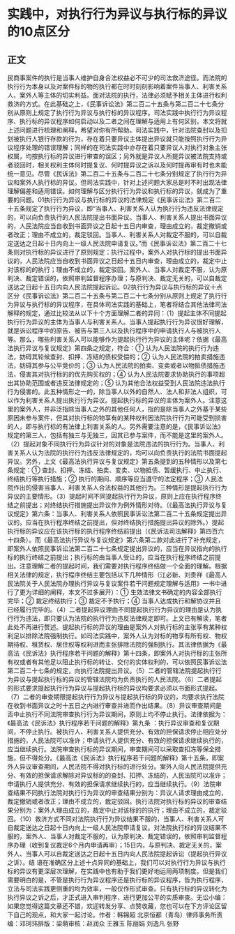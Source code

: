 # 实践中，对执行行为异议与执行标的异议的10点区分
## 正文
民商事案件的执行是当事人维护自身合法权益必不可少的司法救济途径。而法院的执行行为本身以及对案件标的物的执行都在时时刻刻影响着案件当事人、利害关系人、案外人等主体的切实利益。面对法院的执行，法律必须赋予相关主体进行权利救济的方式。在此基础之上，《民事诉讼法》第二百二十五条与第二百二十七条分别从原则上规定了执行行为异议与执行标的异议程序。司法实践中执行行为异议程序、执行标的异议程序如何启动以及二者之间在理解与适用上有何区别，本文将就上述问题进行梳理和阐释，希望对你有所帮助。司法实践中，针对法院查封以及扣划被执行人银行存款的行为，存在着只要异议主体提出异议就只能按照执行行为异议程序处理的错误理解；同样的在司法实践中亦存在着只要异议人对执行对象主张权属，均按执行标的异议进行审查的误区；另外就是异议人所提异议被法院支持或者驳回时，相关权利主体何时提复议、何时提异议之诉以及何时提再审有时也未能统一意见。尽管《民诉法》第二百二十五条与二百二十七条分别规定了执行行为异议和案外人执行标的异议。但司法实践中，针对上述问题大家总是时不时出现法律理解偏差和适用错误。如何理解与区分执行行为异议和执行标的异议，就成为了重要的问题。01执行行为异议与执行标的异议的法律规定《民事诉讼法》第二百二十五条规定了执行行为异议，即“当事人、利害关系人认为执行行为违反法律规定的，可以向负责执行的人民法院提出书面异议。当事人、利害关系人提出书面异议的，人民法院应当自收到书面异议之日起十五日内审查，理由成立的，裁定撤销或者改正；理由不成立的，裁定驳回。当事人、利害关系人对裁定不服的，可以自裁定送达之日起十日内向上一级人民法院申请复议。”而《民事诉讼法》第二百二十七条则对执行标的异议进行了原则规定：执行过程中，案外人对执行标的提出书面异议的，人民法院应当自收到书面异议之日起十五日内审查，理由成立的，裁定中止对该标的的执行；理由不成立的，裁定驳回。案外人、当事人对裁定不服，认为原判决、裁定错误的，依照审判监督程序办理；与原判决、裁定无关的，可以自裁定送达之日起十五日内向人民法院提起诉讼。02执行行为异议与执行标的异议十点区分《民事诉讼法》第二百二十五条与第二百二十七条分别从原则上规定了执行行为异议与执行标的异议程序，在具体司法实践的基础上，笔者将结合其他法律司法解释的规定，通过比较法从以下十个方面理解二者的异同：（1）提起主体不同提起执行行为异议的主体为当事人与利害关系人。当事人提起执行行为异议很好理解，就是诉讼程序中的原告、被告与第三人以及执行程序中的申请执行人与被执行人等。那么，哪些利害关系人可以能够作为提起执行行为异议的主体呢？依据《最高法执行异议与复议规定》第四条之规定，符合：① 认为人民法院的执行行为违法，妨碍其轮候查封、扣押、冻结的债权受偿的；② 认为人民法院的拍卖措施违法，妨碍其参与公平竞价的；③ 认为人民法院的拍卖、变卖或者以物抵债措施违法，侵害其对执行标的的优先购买权的；④ 认为人民法院要求协助执行的事项超出其协助范围或者违反法律规定的；⑤ 认为其他合法权益受到人民法院违法执行行为侵害的。此五种情形之一的，除当事人以外的自然人、法人和非法人组织，可以作为利害关系人提出执行行为异议。提起执行标的异议的主体为案外人。注意这里的案外人，并非泛指除当事人之外的其他任何人，指的是除当事人之外基于某些原因未参与案件，但其对执行标的物享有的某种权利因法院执行行为可能受到损害的人，即与执行标的有法律上利害关系的人。另外需要注意的是，《民事诉讼法》规定的第三人，包括有独三与无独三，因其已参与案件，而不能是这里的案外人。（2）提起对象不同执行行为异议针对的对象是法院违法的执行行为。当事人、利害关系人认为法院的执行行为违反法律规定的，均可以向负责执行的法院书面提起异议。另外，上文《最高法执行异议与复议规定》第五条提到的五种情形以及第七条规定：① 查封、扣押、冻结、拍卖、变卖、以物抵债、暂缓执行、中止执行、终结执行等执行措施；② 执行的期间、顺序等应当遵守的法定程序；③ 人民法院作出的侵害当事人、利害关系人合法权益的其他行为。三种情形是提起执行行为异议的主要情形。（3）提起时间不同提起执行行为异议，原则上应在执行程序终结之前提出；对终结执行措施提出异议作为例外情形对待。（《最高法执行异议与复议规定》第六条：当事人、利害关系人依照民事诉讼法第二百二十五条规定提出异议的，应当在执行程序终结之前提出，但对终结执行措施提出异议的除外。）提起执行标的异议应在该执行标的执行程序终结前提出（《民诉法司法解释》第四百六十四条）。而《最高法执行异议与复议规定》第六条第二款对此进行了补充规定，即案外人依照民事诉讼法第二百二十七条规定提出异议的，应当在异议指向的执行标的执行终结之前提出；执行标的由当事人受让的，应当在执行程序终结之前提出。注意理解二者的提起时间，我们需要对执行程序终结做一个全面的理解。根据相关法律的规定，执行程序终结主要包括以下几种情形（江必新、刘贵祥《最高人民法院关于人民法院办理执行异议与复议案件若干问题规定理解与适用》一书中进行了更为详细的阐释，本文不过多展开）：① 生效法律文书确定的内容全部执行完毕；② 裁定终结执行；③ 裁定不予执行；④ 当事人达成执行和解协议并且已经履行完毕的。（4）二者提起异议理由不同提起执行行为异议的理由是认为执行行为违法，即只要认为法院的执行行为违反法律规定即可。上文已有解读，笔者此处不再进行赘述。提起执行标的异议的理由是案外人对执行标的主张享有某种权利足以排除法院强制执行。如司法实践中，案外人认为对标的物享有所有权、物权期待权、租赁权、居住权等权利进而主张排除法院的强制执行。其法律依据为《最高法《民诉法》执行程序若干问题的解释》第十四条，即案外人对执行标的主张所有权或者有其他足以阻止执行标的转让、交付的实体权利的，可以依照民事诉讼法第二百二十七条的规定，向执行法院提出异议。（5）二者的管辖法院提起执行行为异议与提起执行标的异议的管辖法院均为负责执行的人民法院。（6）二者提起的形式要求提起执行行为异议与提起执行标的异议均要求必须以书面形式提起。（7）二者的审查期限提起执行行为异议与提起执行标的异议的，均要求执行法院在收到书面异议之时十五日之内进行审查并进而作出结果。（8）异议审查期间是否中止执行不同法院审查执行行为异议期间，原则上均不停止执行。法律依据为：《最高法《民诉法》执行程序若干问题的解释》第九条 ：执行异议审查和复议期间，不停止执行。被执行人、利害关系人提供充分、有效的担保请求停止相应处分措施的，人民法院可以准许；申请执行人提供充分、有效的担保请求继续执行的，应当继续执行。法院审查执行标的异议期间，审查期间可以采取查扣冻等保全措施，但不得处分。《最高法《民诉法》执行程序若干问题的解释》第十五条，即案外人异议审查期间，人民法院不得对执行标的进行处分。案外人向人民法院提供充分、有效的担保请求解除对异议标的的查封、扣押、冻结的，人民法院可以准许；申请执行人提供充分、有效的担保请求继续执行的，应当继续执行。（9）法院审查结果不同执行法院对执行行为异议的审查结果分别为：异议人请求理由成立的，裁定撤销或者改正；理由不成立的，裁定驳回。执行法院对执行标的异议的审查结果分别为：案外人理由成立的，裁定中止对该标的的执行；理由不成立的，裁定驳回。（10）救济方式不同对法院执行行为异议结果不服的，当事人、利害关系人可自裁定送达之日起十日内向上一级人民法院申请复议。对法院执行标的异议结果不服的，案外人、当事人对裁定不服的，认为原判决、裁定错误的，依照审判监督程序办理（收到复议裁定6个月内申请再审）；15日内，与原判决、裁定无关的，案外人、当事人可以自裁定送达之日起十五日内向人民法院提起诉讼（提起执行异议之诉）。结 语在准确区分上述十点异同的基础上，我们可以对执行行为异议与执行标的异议有更深层次理解，在实践中也有助于我们更好地运用两项制度。但是我们需要明白的是，不管是执行行为异议程序还是执行标的异议程序，皆为执行程序，立法与司法实践更侧重的均为效率，一般仅作形式审查。只有执行标的异议转化为执行异议之诉之后，才正式进入审判程序，进行更加公平的实质审查。无讼小编：如果您觉得这篇文章还不错，欢迎转发分享、点赞收藏，您也可以在下方评论区留下自己的观点，和大家一起讨论。作者：韩锦超 北京恒都（青岛）律师事务所责编：邓珂玮排版：梁萌审核：赵润众 王雅玉 陈丽娟 刘逸凡 张野